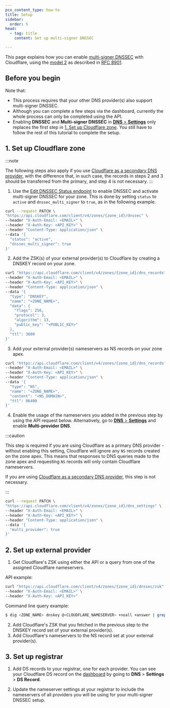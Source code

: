 ```yaml
---
pcx_content_type: how-to
title: Setup
sidebar:
  order: 5
head:
  - tag: title
    content: Set up multi-signer DNSSEC

---
```


This page explains how you can enable [multi-signer DNSSEC](/dns/dnssec/multi-signer-dnssec/) with Cloudflare, using the [model 2](/dns/dnssec/multi-signer-dnssec/about/) as described in [RFC 8901](https://www.rfc-editor.org/rfc/rfc8901.html).

## Before you begin

Note that:

* This process requires that your other DNS provider(s) also support multi-signer DNSSEC.
* Although you can complete a few steps via the dashboard, currently the whole process can only be completed using the API.
* Enabling **DNSSEC** and **Multi-signer DNSSEC** in [**DNS** > **Settings**](https://dash.cloudflare.com/?to=/:account/:zone/dns/settings) only replaces the first step in [1. Set up Cloudflare zone](#1-set-up-cloudflare-zone). You still have to follow the rest of this tutorial to complete the setup.

## 1. Set up Cloudflare zone

:::note

The following steps also apply if you use [Cloudflare as a secondary DNS provider](/dns/zone-setups/zone-transfers/cloudflare-as-secondary/), with the difference that, in such case, the records in steps 2 and 3 should be transferred from the primary, and step 4 is not necessary. 
:::

1. Use the [Edit DNSSEC Status endpoint](/api/operations/dnssec-edit-dnssec-status) to enable DNSSEC and activate multi-signer DNSSEC for your zone. This is done by setting `status` to `active` and `dnssec_multi_signer` to `true`, as in the following example.

```bash
curl --request PATCH \
"https://api.cloudflare.com/client/v4/zones/{zone_id}/dnssec" \
--header "X-Auth-Email: <EMAIL>" \
--header "X-Auth-Key: <API_KEY>" \
--header "Content-Type: application/json" \
--data '{
  "status": "active",
  "dnssec_multi_signer": true
}'
```

2. Add the ZSK(s) of your external provider(s) to Cloudflare by creating a DNSKEY record on your zone.

```bash
curl "https://api.cloudflare.com/client/v4/zones/{zone_id}/dns_records" \
--header "X-Auth-Email: <EMAIL>" \
--header "X-Auth-Key: <API_KEY>" \
--header "Content-Type: application/json" \
--data '{
  "type": "DNSKEY",
  "name": "<ZONE_NAME>",
  "data": {
    "flags": 256,
    "protocol": 3,
    "algorithm": 13,
    "public_key": "<PUBLIC_KEY>"
  },
  "ttl": 3600
}'
```

3. Add your external provider(s) nameservers as NS records on your zone apex.

```bash
curl "https://api.cloudflare.com/client/v4/zones/{zone_id}/dns_records" \
--header "X-Auth-Email: <EMAIL>" \
--header "X-Auth-Key: <API_KEY>" \
--header "Content-Type: application/json" \
--data '{
  "type": "NS",
  "name": "<ZONE_NAME>",
  "content": "<NS_DOMAIN>",
  "ttl": 86400
}'
```

4. Enable the usage of the nameservers you added in the previous step by using the API request below. Alternatively, go to [**DNS** > **Settings**](https://dash.cloudflare.com/?to=/:account/:zone/dns/settings) and enable **Multi-provider DNS**.

:::caution

This step is required if you are using Cloudflare as a primary DNS provider - without enabling this setting, Cloudflare will ignore any `NS` records created on the zone apex. This means that responses to DNS queries made to the zone apex and requesting `NS` records will only contain Cloudflare nameservers.

If you are using [Cloudflare as a secondary DNS provider](/dns/zone-setups/zone-transfers/cloudflare-as-secondary/), this step is not necessary.


:::

```bash
curl --request PATCH \
"https://api.cloudflare.com/client/v4/zones/{zone_id}/dns_settings" \
--header "X-Auth-Email: <EMAIL>" \
--header "X-Auth-Key: <API_KEY>" \
--header "Content-Type: application/json" \
--data '{
  "multi_provider": true
}'
```

## 2. Set up external provider

1. Get Cloudflare's ZSK using either the API or a query from one of the assigned Cloudflare nameservers.

API example:

```bash
curl "https://api.cloudflare.com/client/v4/zones/{zone_id}/dnssec/zsk" \
--header "X-Auth-Email: <EMAIL>" \
--header "X-Auth-Key: <API_KEY>"
```

Command line query example:

```sh
$ dig <ZONE_NAME> dnskey @<CLOUDFLARE_NAMESERVER> +noall +answer | grep 256
```

2. Add Cloudflare's ZSK that you fetched in the previous step to the DNSKEY record set of your external provider(s).
3. Add Cloudflare's nameservers to the NS record set at your external provider(s).

## 3. Set up registrar

1. Add DS records to your registrar, one for each provider. You can see your Cloudflare DS record on the [dashboard](https://dash.cloudflare.com/?to=/:account/:zone/dns) by going to **DNS** > **Settings** > **DS Record**.

2. Update the nameserver settings at your registrar to include the nameservers of all providers you will be using for your multi-signer DNSSEC setup.
